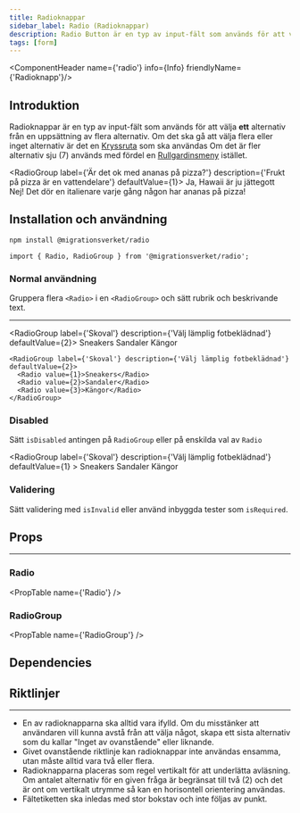 ```yaml
---
title: Radioknappar
sidebar_label: Radio (Radioknappar)
description: Radio Button är en typ av input-fält som används för att välja ett alternativ från en uppsättning alternativ
tags: [form]
---
```



<ComponentHeader name={'radio'} info={Info} friendlyName={'Radioknapp'}/>


## Introduktion

Radioknappar är en typ av input-fält som används för att välja **ett** alternativ från en uppsättning av flera alternativ. Om det ska gå att välja flera eller inget alternativ är det en [Kryssruta](/components/checkbox) som ska användas
Om det är fler alternativ sju (7) används med fördel en [Rullgardinsmeny](/components/select) istället.

<RadioGroup label={'Är det ok med ananas på pizza?'} description={'Frukt på pizza är en vattendelare'} defaultValue={1}>
  <Radio value={1}>Ja, Hawaii är ju jättegott</Radio>
  <Radio value={2}>Nej! Det dör en italienare varje gång någon har ananas på pizza!</Radio>
</RadioGroup>

## Installation och användning

```bash npm2yarn
npm install @migrationsverket/radio
```

```tsx
import { Radio, RadioGroup } from '@migrationsverket/radio';
```

### Normal användning

Gruppera flera `<Radio>` i en `<RadioGroup>` och sätt rubrik och beskrivande text.

---

<RadioGroup label={'Skoval'} description={'Välj lämplig fotbeklädnad'} defaultValue={2}>
  <Radio value={1}>Sneakers</Radio>
  <Radio value={2}>Sandaler</Radio>
  <Radio value={3}>Kängor</Radio>
</RadioGroup>

```tsx
<RadioGroup label={'Skoval'} description={'Välj lämplig fotbeklädnad'} defaultValue={2}>
  <Radio value={1}>Sneakers</Radio>
  <Radio value={2}>Sandaler</Radio>
  <Radio value={3}>Kängor</Radio>
</RadioGroup>
```

### Disabled

Sätt `isDisabled` antingen på `RadioGroup` eller på enskilda val av `Radio`

<RadioGroup label={'Skoval'} description={'Välj lämplig fotbeklädnad'} defaultValue={1} >
  <Radio value={1}>Sneakers</Radio>
  <Radio value={2} isDisabled>Sandaler</Radio>
  <Radio value={3}>Kängor</Radio>
</RadioGroup>

### Validering

Sätt validering med `isInvalid` eller använd inbyggda tester som `isRequired`.


## Props

---

### Radio

<PropTable name={'Radio'} />


### RadioGroup
<PropTable name={'RadioGroup'} />

## Dependencies

<ComponentFooter info={Info}/>


## Riktlinjer

---

- En av radioknapparna ska alltid vara ifylld. Om du misstänker att användaren vill kunna avstå från att välja något, skapa ett sista alternativ som du kallar "Inget av ovanstående" eller liknande.
- Givet ovanstående riktlinje kan radioknappar inte användas ensamma, utan måste alltid vara två eller flera.
- Radioknapparna placeras som regel vertikalt för att underlätta avläsning. Om antalet alternativ för en given fråga är begränsat till två (2) och det är ont om vertikalt utrymme så kan en horisontell orientering användas.
- Fältetiketten ska inledas med stor bokstav och inte följas av punkt.

